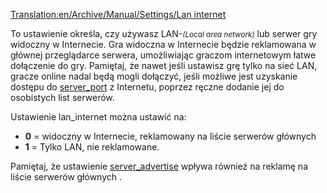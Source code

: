 [[Translation:en/Archive/Manual/Settings/Lan internet]]


To ustawienie określa, czy używasz LAN-<small>''(Local area network)''</small> lub serwer gry widoczny w Internecie. Gra widoczna w Internecie będzie reklamowana w głównej przeglądarce serwera, umożliwiając graczom internetowym łatwe dołączenie do gry. Pamiętaj, że nawet jeśli ustawisz grę tylko na sieć LAN, gracze online nadal będą mogli dołączyć, jeśli możliwe jest uzyskanie dostępu do [[pl/Archive/Manual/Settings/Port serwera|server_port]] z Internetu, poprzez ręczne dodanie jej do osobistych list serwerów.

Ustawienie lan_internet można ustawić na:
* '''0''' = widoczny w Internecie, reklamowany na liście serwerów głównych
* '''1''' = Tylko LAN, nie reklamowane.

Pamiętaj, że ustawienie [[pl/Archive/Manual/Settings/Server advertise|server_advertise]] wpływa również na reklamę na liście serwerów głównych .